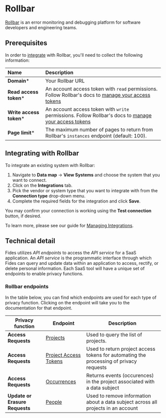 
# Rollbar
[Rollbar](https://rollbar.com/) is an error monitoring and debugging platform for software developers and engineering teams.

## Prerequisites

In order to [integrate](../) with Rollbar, you'll need to collect the following information:

| Name                       | Description                                                                                                                             |
| :------------------------- | :-------------------------------------------------------------------------------------------------------------------------------------- |
| **Domain***                | Your Rollbar URL |
| **Read access token***     | An account access token with `read` permissions.  Follow Rollbar's docs to [manage your access tokens](https://docs.rollbar.com/reference/getting-started-1#account-access-tokens)|
| **Write access token***    | An account access token with `write` permissions.  Follow Rollbar's docs to [manage your access tokens](https://docs.rollbar.com/reference/getting-started-1#account-access-tokens)|
| **Page limit***           | The maximum number of pages to return from Rollbar's `instances` endpoint (default: 100). |


## Integrating with Rollbar
To integrate an existing system with Rollbar:

1. Navigate to **Data map** → **View Systems** and choose the system that you want to connect.
2. Click on the **Integrations** tab.
3. Pick the vendor or system type that you want to integrate with from the **Connection type** drop-down menu.
4. Complete the required fields for the integration and click **Save**. 

You may confirm your connection is working using the **Test connection** button, if desired.

To learn more, please see our guide for [Managing Integrations](/user-guides/integrations/manage-integrations).

## Technical detail 

Fides utilizes _API endpoints_ to access the _API service_ for a SaaS application. An _API service_ is the programmatic interface through which Fides can query and update data within an application to access, rectify, or delete personal information. Each SaaS tool will have a unique set of endpoints to enable privacy functions. 

### Rollbar endpoints
In the table below, you can find which endpoints are used for each type of privacy function. Clicking on the endpoint will take you to the documentation for that endpoint.

| Privacy function | Endpoint | Description |
|----|----|----|
| **Access Requests**            | [Projects](https://docs.rollbar.com/reference/list-all-projects) | Used to query the list of projects. |
| **Access Requests**            | [Project Access Tokens](https://docs.rollbar.com/reference/list-all-project-access-tokens) | Used to return project access tokens for automating the processing of privacy requests |
| **Access Requests**            | [Occurrences](https://docs.rollbar.com/reference/get_api-1-instances) | Returns events (occurences) in the project associated with a data subject |
| **Update or Erasure Requests** | [People](https://docs.rollbar.com/reference/delete-a-person) | Used to remove information about a data subject across all projects in an account |
